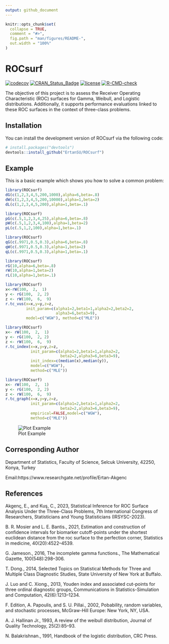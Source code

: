 ```yaml
---
output: github_document
---
```


<!-- README.md is generated from README.Rmd. Please edit that file -->

```r
knitr::opts_chunk$set(
  collapse = TRUE,
  comment = "#>",
  fig.path = "man/figures/README-",
  out.width = "100%"
)
```

# ROCsurf

<!-- badges: start -->
[![codecov](https://codecov.io/gh/ErtanSU/ROCsurf/graph/badge.svg?token=H5HIYVDUZU)](https://app.codecov.io/gh/ErtanSU/ROCsurf/)
[![CRAN_Status_Badge](https://www.r-pkg.org/badges/version/ROCsurf)](https://cran.r-project.org/package=ROCsurf)
[![license](https://img.shields.io/badge/license-GPL--3-blue.svg)](https://www.gnu.org/licenses/gpl-3.0.en.html)
[![R-CMD-check](https://github.com/ErtanSU/ROCsurf/actions/workflows/R-CMD-check.yaml/badge.svg)](https://github.com/ErtanSU/ROCsurf/blob/master/.github/workflows/R-CMD-check.yaml)
<!-- badges: end -->

The objective of this project is to assess the Receiver Operating Characteristic
(ROC) surfaces for Gamma, Weibull, and Logistic distributions. Additionally, it 
supports performance evaluations linked to these ROC surfaces in the context of 
three-class problems.

## Installation

You can install the development version of ROCsurf via the following code:
  
  ``` r
# install.packages("devtools")
devtools::install_github("ErtanSU/ROCsurf")
```

## Example

This is a basic example which shows you how to solve a common problem:
  
```r
library(ROCsurf)
dG(c(1,2,3,4,5,200,1000),alpha=6,beta=.8)
dW(c(1,2,3,4,5,200,10000),alpha=1,beta=2)
dL(c(1,2,3,4,5,200),alpha=1,beta=.1)
```

```r
library(ROCsurf)
pG(c(.5,1,2,3,4,25),alpha=6,beta=.8)
pW(c(.5,1,2,3,4,100),alpha=1,beta=2)
pL(c(.5,1,2,100),alpha=1,beta=.1)
```

```r
library(ROCsurf)
qG(c(.9971,0.5,0.3),alpha=6,beta=.8)
qW(c(.9971,0.5,0.3),alpha=1,beta=2)
qL(c(.9971,0.5,0.3),alpha=1,beta=.1)
```

```r
library(ROCsurf)
rG(10,alpha=6,beta=.8)
rW(10,alpha=1,beta=2)
rL(10,alpha=1,beta=.1)
```

```r
library(ROCsurf)
x<-rW(100,  2,  1)
y <- rG(100,  2, 2)
z <- rW(100,  6,  9)
r.tc_vus(x=x,y=y,z=z,
         init_param=c(alpha1=2,beta1=1,alpha2=2,beta2=2,
                      alpha3=6,beta3=9),
         model=c("WGW"), method=c("MLE"))
```

```r
library(ROCsurf)
x<- rW(100,  2,  1)
y <- rG(100,  2, 2)
z <- rW(100,  6,  9)
r.tc_index(x=x,y=y,z=z,
           init_param=c(alpha1=2,beta1=1,alpha2=2,
                        beta2=2,alpha3=6,beta3=9),
           init_index=c(median(x),median(y)),
           model=c("WGW"),
           method=c("MLE"))
```

```r
library(ROCsurf)
x<- rW(100,  2,  1)
y <- rG(100,  2, 2)
z <- rW(100,  6,  9)
r.tc_graph(x=x,y=y,z=z,
           init_param=c(alpha1=2,beta1=1,alpha2=2,
                        beta2=2,alpha3=6,beta3=9),
           empirical=FALSE,model=c("WGW"),
           method=c("MLE"))
```

![Plot Example](C:/Users/stati/Desktop/plot.png)

## Corresponding Author

Department of Statistics, Faculty of Science, Selcuk University, 42250, Konya, Turkey  <br />

Email:https://www.researchgate.net/profile/Ertan-Akgenc

## References
Akgenç, E., and Kuş, C., 2023, Statistical Inference for ROC Surface Analysis 
Under the Three-Class Problems, 7th International Congress of Researchers, 
Statisticians and Young Statisticians (IRSYSC-2023).

B. R. Mosier and L. E. Bantis., 2021, Estimation and construction of confidence 
intervals for biomarker cutoff-points under the shortest euclidean distance 
from the roc surface to the perfection corner, Statistics in medicine, 
40(20):4522–4539.

G. Jameson., 2016, The incomplete gamma functions., The Mathematical Gazette, 100(548):298–306.

T. Dong., 2014, Selected Topics on Statistical Methods for Three and Multiple 
Class Diagnostic Studies, State University of New York at Buffalo.

J. Luo and C. Xiong., 2013, Youden index and associated cut-points for three 
ordinal diagnostic groups, Communications in Statistics-Simulation and 
Computation, 42(6):1213–1234.

F. Edition, A. Papoulis, and S. U. Pillai., 2002, Pobability, random variables, 
and stochastic processes, McGraw-Hill Europe: New York, NY, USA.

A. J. Hallinan Jr., 1993, A review of the weibull distribution, Journal of
Quality Technology, 25(2):85–93.

N. Balakrishnan., 1991, Handbook of the logistic distribution, CRC Press.
